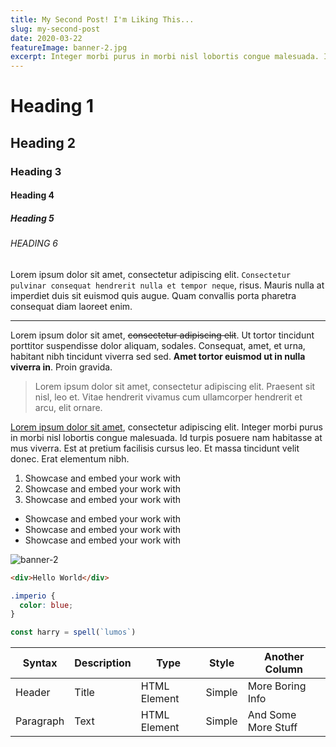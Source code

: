 ```yaml
---
title: My Second Post! I'm Liking This...
slug: my-second-post
date: 2020-03-22
featureImage: banner-2.jpg
excerpt: Integer morbi purus in morbi nisl lobortis congue malesuada. Id turpis posuere nam habitasse at mus viverra.
---
```


# Heading 1

## Heading 2

### Heading 3

#### Heading 4

##### Heading 5

###### HEADING 6

Lorem ipsum dolor sit amet, consectetur adipiscing elit. `Consectetur pulvinar consequat hendrerit nulla et tempor neque`, risus.
Mauris nulla at imperdiet duis sit euismod quis augue. Quam convallis porta pharetra consequat diam laoreet enim.

---

Lorem ipsum dolor sit amet, ~~consectetur adipiscing elit~~.
Ut tortor tincidunt porttitor suspendisse dolor aliquam, sodales. Consequat, amet, et urna,
habitant nibh tincidunt viverra sed sed. **Amet tortor euismod ut in nulla viverra in**. Proin gravida.

> Lorem ipsum dolor sit amet, consectetur adipiscing elit.
> Praesent sit nisl, leo et. Vitae hendrerit vivamus cum ullamcorper hendrerit et arcu, elit ornare.

[Lorem ipsum dolor sit amet](https://duckduckgo.com), consectetur adipiscing elit.
Integer morbi purus in morbi nisl lobortis congue malesuada. Id turpis posuere nam habitasse at mus viverra.
Est at pretium facilisis cursus leo.
Et massa tincidunt velit donec. Erat elementum nibh.

1. Showcase and embed your work with
2. Showcase and embed your work with
3. Showcase and embed your work with

- Showcase and embed your work with
- Showcase and embed your work with
- Showcase and embed your work with

![banner-2](banner-2.jpg "banner-2")

```html
<div>Hello World</div>
```

```css
.imperio {
  color: blue;
}
```

```js
const harry = spell(`lumos`)
```

| Syntax    | Description | Type         | Style  | Another Column      |
| --------- | ----------- | ------------ | ------ | ------------------- |
| Header    | Title       | HTML Element | Simple | More Boring Info    |
| Paragraph | Text        | HTML Element | Simple | And Some More Stuff |

